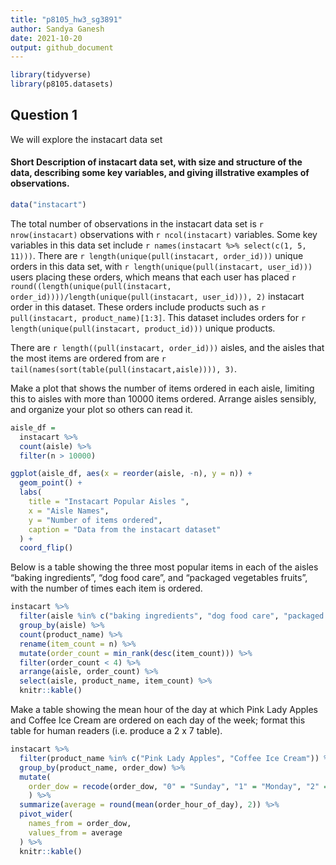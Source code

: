 ```yaml
---
title: "p8105_hw3_sg3891"
author: Sandya Ganesh
date: 2021-10-20
output: github_document
---
```


```r
library(tidyverse)
library(p8105.datasets)
```
## Question 1

We will explore the instacart data set

#### Short Description of instacart data set, with size and structure of the data, describing some key variables, and giving illstrative examples of observations. 
```r
data("instacart")
```

The total number of observations in the instacart data set is `r nrow(instacart)` observations with `r ncol(instacart)` variables. Some key variables in this data set include `r names(instacart %>% select(c(1, 5, 11)))`. There are `r length(unique(pull(instacart, order_id)))` unique orders in this data set, with `r length(unique(pull(instacart, user_id)))` users placing these orders, which means that each user has placed `r round((length(unique(pull(instacart, order_id))))/length(unique(pull(instacart, user_id))), 2)` instacart order in this dataset. These orders include products such as `r pull(instacart, product_name)[1:3]`. This dataset includes orders for `r length(unique(pull(instacart, product_id)))` unique products.

There are `r length((pull(instacart, order_id)))` aisles, and the aisles that the most items are ordered from are `r tail(names(sort(table(pull(instacart,aisle)))), 3)`.

Make a plot that shows the number of items ordered in each aisle, limiting this to aisles with more than 10000 items ordered. Arrange aisles sensibly, and organize your plot so others can read it.

```r

aisle_df = 
  instacart %>% 
  count(aisle) %>% 
  filter(n > 10000)

ggplot(aisle_df, aes(x = reorder(aisle, -n), y = n)) + 
  geom_point() + 
  labs(
    title = "Instacart Popular Aisles ",
    x = "Aisle Names",
    y = "Number of items ordered",
    caption = "Data from the instacart dataset"
  ) +
  coord_flip()
```

Below is a table showing the three most popular items in each of the aisles “baking ingredients”, “dog food care”, and “packaged vegetables fruits”, with the number of times each item is ordered.

```r
instacart %>% 
  filter(aisle %in% c("baking ingredients", "dog food care", "packaged vegetables fruits")) %>%
  group_by(aisle) %>% 
  count(product_name) %>% 
  rename(item_count = n) %>% 
  mutate(order_count = min_rank(desc(item_count))) %>% 
  filter(order_count < 4) %>% 
  arrange(aisle, order_count) %>% 
  select(aisle, product_name, item_count) %>% 
  knitr::kable()
```

Make a table showing the mean hour of the day at which Pink Lady Apples and Coffee Ice Cream are ordered on each day of the week; format this table for human readers (i.e. produce a 2 x 7 table).

```r
instacart %>% 
  filter(product_name %in% c("Pink Lady Apples", "Coffee Ice Cream")) %>%
  group_by(product_name, order_dow) %>%
  mutate(
    order_dow = recode(order_dow, "0" = "Sunday", "1" = "Monday", "2" = "Tuesday", "3" = "Wednesday", "4" = "Thursday", "5" = "Friday", "6" = "Saturday")
    ) %>% 
  summarize(average = round(mean(order_hour_of_day), 2)) %>%
  pivot_wider(
    names_from = order_dow,
    values_from = average
  ) %>% 
  knitr::kable()

```


